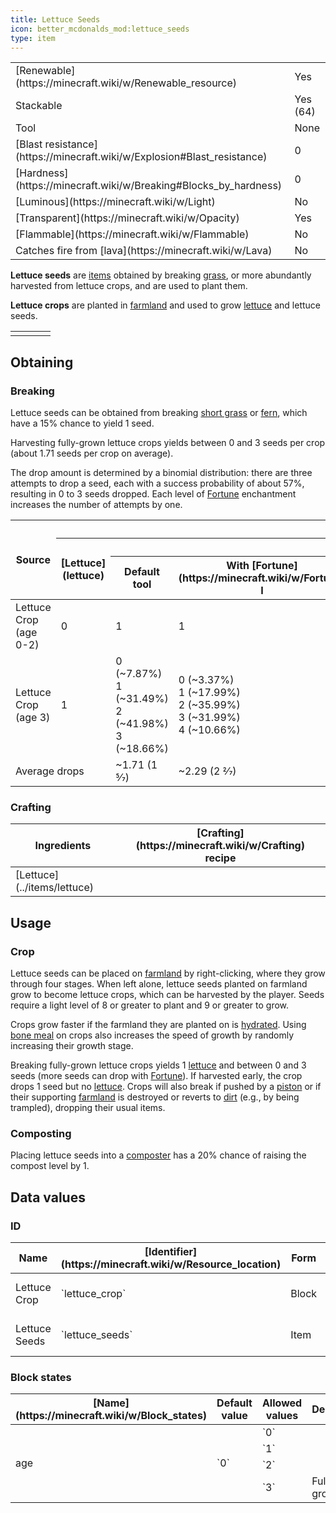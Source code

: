 ```yaml
---
title: Lettuce Seeds
icon: better_mcdonalds_mod:lettuce_seeds
type: item
---
```


<table>
    <tbody>
        <tr>
            <td>[Renewable](https://minecraft.wiki/w/Renewable_resource)</td>
            <td>Yes</td>
        </tr>
        <tr>
            <td>Stackable</td>
            <td>Yes (64)</td>
        </tr>
        <tr>
            <td>Tool</td>
            <td>None</td>
        </tr>
        <tr>
            <td>[Blast resistance](https://minecraft.wiki/w/Explosion#Blast_resistance)</td>
            <td>0</td>
        </tr>
        <tr>
            <td>[Hardness](https://minecraft.wiki/w/Breaking#Blocks_by_hardness)</td>
            <td>0</td>
        </tr>
        <tr>
            <td>[Luminous](https://minecraft.wiki/w/Light)</td>
            <td>No</td>
        </tr>
        <tr>
            <td>[Transparent](https://minecraft.wiki/w/Opacity)</td>
            <td>Yes</td>
        </tr>
        <tr>
            <td>[Flammable](https://minecraft.wiki/w/Flammable)</td>
            <td>No</td>
        </tr>
        <tr>
            <td>Catches fire from [lava](https://minecraft.wiki/w/Lava)</td>
            <td>No</td>
        </tr>
    </tbody>
</table>

**Lettuce seeds** are [items](https://minecraft.wiki/w/Item) obtained by breaking [grass](https://minecraft.wiki/w/Grass), or more abundantly harvested from lettuce crops, and are used to plant them.

**Lettuce crops** are planted in [farmland](https://minecraft.wiki/w/Farmland) and used to grow [lettuce](../items/lettuce) and lettuce seeds.

<table>
    <tbody>
        <tr>
            <td><Asset width={512} height={512} location="better_mcdonalds_mod:lettuce_crop_stage0"/></td>
            <td><Asset width={512} height={512} location="better_mcdonalds_mod:lettuce_crop_stage1"/></td>
            <td><Asset width={512} height={512} location="better_mcdonalds_mod:lettuce_crop_stage2"/></td>
            <td><Asset width={512} height={512} location="better_mcdonalds_mod:lettuce_crop_stage3"/></td>
        </tr>
    </tbody>
</table>

## Obtaining

### Breaking

Lettuce seeds can be obtained from breaking [short grass](https://minecraft.wiki/w/Short_grass) or [fern](https://minecraft.wiki/w/Fern), which have a 15% chance to yield 1 seed.

Harvesting fully-grown lettuce crops yields between 0 and 3 seeds per crop (about 1.71 seeds per crop on average).

The drop amount is determined by a binomial distribution: there are three attempts to drop a seed, each with a success probability of about 57%, resulting in 0 to 3 seeds dropped. Each level of [Fortune](https://minecraft.wiki/w/Fortune) enchantment increases the number of attempts by one.

<table>
    <thead>
        <tr>
            <th rowspan="3">Source</th>
            <th colspan="5">Drops</th>
        </tr>
        <tr>
            <th rowspan="2"><Asset width={16} height={16} location="better_mcdonalds_mod:lettuce"/> [Lettuce](lettuce)</th>
            <th colspan="4"><Asset width={16} height={16} location="better_mcdonalds_mod:lettuce_seeds"/> Lettuce Seeds</th>
        </tr>
        <tr>
            <th>Default tool</th>
            <th>With [Fortune](https://minecraft.wiki/w/Fortune) I</th>
            <th>With [Fortune](https://minecraft.wiki/w/Fortune) II</th>
            <th>With [Fortune](https://minecraft.wiki/w/Fortune) III</th>
        </tr>
    </thead>
    <tbody>
        <tr>
            <td><Asset width={16} height={16} location="better_mcdonalds_mod:lettuce_crop_stage3_flat"/> Lettuce Crop<br/>(age 0-2)</td>
            <td>0 <Asset width={16} height={16} location="better_mcdonalds_mod:lettuce"/></td>
            <td>1 <Asset width={16} height={16} location="better_mcdonalds_mod:lettuce_seeds"/></td>
            <td>1 <Asset width={16} height={16} location="better_mcdonalds_mod:lettuce_seeds"/></td>
            <td>1 <Asset width={16} height={16} location="better_mcdonalds_mod:lettuce_seeds"/></td>
            <td>1 <Asset width={16} height={16} location="better_mcdonalds_mod:lettuce_seeds"/></td>
        </tr>
        <tr>
            <td><Asset width={16} height={16} location="better_mcdonalds_mod:lettuce_crop_stage3_flat"/> Lettuce Crop<br/>(age 3)</td>
            <td>1 <Asset width={16} height={16} location="better_mcdonalds_mod:lettuce"/></td>
            <td>0 <Asset width={16} height={16} location="better_mcdonalds_mod:lettuce_seeds"/> (~7.87%)<br/>1 <Asset width={16} height={16} location="better_mcdonalds_mod:lettuce_seeds"/> (~31.49%)<br/>2 <Asset width={16} height={16} location="better_mcdonalds_mod:lettuce_seeds"/> (~41.98%)<br/>3 <Asset width={16} height={16} location="better_mcdonalds_mod:lettuce_seeds"/> (~18.66%)</td>
            <td>0 <Asset width={16} height={16} location="better_mcdonalds_mod:lettuce_seeds"/> (~3.37%)<br/>1 <Asset width={16} height={16} location="better_mcdonalds_mod:lettuce_seeds"/> (~17.99%)<br/>2 <Asset width={16} height={16} location="better_mcdonalds_mod:lettuce_seeds"/> (~35.99%)<br/>3 <Asset width={16} height={16} location="better_mcdonalds_mod:lettuce_seeds"/> (~31.99%)<br/>4 <Asset width={16} height={16} location="better_mcdonalds_mod:lettuce_seeds"/> (~10.66%)</td>
            <td>0 <Asset width={16} height={16} location="better_mcdonalds_mod:lettuce_seeds"/> (~1.45%)<br/>1 <Asset width={16} height={16} location="better_mcdonalds_mod:lettuce_seeds"/> (~9.64%)<br/>2 <Asset width={16} height={16} location="better_mcdonalds_mod:lettuce_seeds"/> (~25.70%)<br/>3 <Asset width={16} height={16} location="better_mcdonalds_mod:lettuce_seeds"/> (~34.27%)<br/>4 <Asset width={16} height={16} location="better_mcdonalds_mod:lettuce_seeds"/> (~22.85%)<br/>5 <Asset width={16} height={16} location="better_mcdonalds_mod:lettuce_seeds"/> (~6.09%)</td>
            <td>0 <Asset width={16} height={16} location="better_mcdonalds_mod:lettuce_seeds"/> (~0.62%)<br/>1 <Asset width={16} height={16} location="better_mcdonalds_mod:lettuce_seeds"/> (~4.96%)<br/>2 <Asset width={16} height={16} location="better_mcdonalds_mod:lettuce_seeds"/> (~16.52%)<br/>3 <Asset width={16} height={16} location="better_mcdonalds_mod:lettuce_seeds"/> (~29.38%)<br/>4 <Asset width={16} height={16} location="better_mcdonalds_mod:lettuce_seeds"/> (~29.38%)<br/>5 <Asset width={16} height={16} location="better_mcdonalds_mod:lettuce_seeds"/> (~15.67%)<br/>6 <Asset width={16} height={16} location="better_mcdonalds_mod:lettuce_seeds"/> (~3.48%)</td>
        </tr>
        <tr>
            <td colspan="2">Average drops</td>
            <td>~1.71 (1 5⁄7) <Asset width={16} height={16} location="better_mcdonalds_mod:lettuce_seeds"/></td>
            <td>~2.29 (2 2⁄7) <Asset width={16} height={16} location="better_mcdonalds_mod:lettuce_seeds"/></td>
            <td>~2.86 (2 6⁄7) <Asset width={16} height={16} location="better_mcdonalds_mod:lettuce_seeds"/></td>
            <td>~3.43 (3 3⁄7) <Asset width={16} height={16} location="better_mcdonalds_mod:lettuce_seeds"/></td>
        </tr>
    </tbody>
</table>

### Crafting

<table>
    <thead>
        <tr>
            <th>Ingredients</th>
            <th>[Crafting](https://minecraft.wiki/w/Crafting) recipe</th>
        </tr>
    </thead>
    <tbody>
        <tr>
            <td>[Lettuce](../items/lettuce)</td>
            <td><CraftingRecipe slots={['better_mcdonalds_mod:lettuce', '', '', '', '', '', '', '', '']} result="better_mcdonalds_mod:lettuce_seeds" count={2}/></td>
        </tr>
    </tbody>
</table>

## Usage

### Crop

Lettuce seeds can be placed on [farmland](https://minecraft.wiki/w/Farmland) by right-clicking, where they grow through four stages. When left alone, lettuce seeds planted on farmland grow to become lettuce crops, which can be harvested by the player. Seeds require a light level of 8 or greater to plant and 9 or greater to grow.

Crops grow faster if the farmland they are planted on is [hydrated](https://minecraft.wiki/w/Hydrated). Using [bone meal](https://minecraft.wiki/w/Bone_meal) on crops also increases the speed of growth by randomly increasing their growth stage.

Breaking fully-grown lettuce crops yields 1 [lettuce](../items/lettuce) and between 0 and 3 seeds (more seeds can drop with [Fortune](https://minecraft.wiki/w/Fortune)). If harvested early, the crop drops 1 seed but no [lettuce](../items/lettuce). Crops will also break if pushed by a [piston](https://minecraft.wiki/w/Piston) or if their supporting [farmland](https://minecraft.wiki/w/Farmland) is destroyed or reverts to [dirt](https://minecraft.wiki/w/Dirt) (e.g., by being trampled), dropping their usual items.

### Composting

Placing lettuce seeds into a [composter](https://minecraft.wiki/w/Composter) has a 20% chance of raising the compost level by 1.

## Data values

### ID

<table>
    <thead>
        <tr>
            <th>Name</th>
            <th>[Identifier](https://minecraft.wiki/w/Resource_location)</th>
            <th>Form</th>
            <th>[Tags](https://minecraft.wiki/w/Tag)</th>
            <th>Translation key</th>
        </tr>
    </thead>
    <tbody>
        <tr>
            <td>Lettuce Crop</td>
            <td>`lettuce_crop`</td>
            <td>Block</td>
            <td>`minecraft:crops`<br/>`minecraft:maintains_farmland`<br/>`sereneseasons:autumn_crops`</td>
            <td>`block.better_mcdonalds_mod.lettuce_crop`</td>
        </tr>
        <tr>
            <td>Lettuce Seeds</td>
            <td>`lettuce_seeds`</td>
            <td>Item</td>
            <td>`minecraft:villager_plantable_seeds`<br/>`c:seeds/lettuce`<br/>`sereneseasons:autumn_crops`</td>
            <td>`item.better_mcdonalds_mod.lettuce_seeds`</td>
        </tr>
    </tbody>
</table>

### Block states

<table>
    <thead>
        <tr>
            <th>[Name](https://minecraft.wiki/w/Block_states)</th>
            <th>Default value</th>
            <th>Allowed values</th>
            <th>Description</th>
        </tr>
    </thead>
    <tbody>
        <tr>
            <td rowspan="4">age</td>
            <td rowspan="4">`0`</td>
            <td>`0`</td>
            <td><Asset width={16} height={16} location="better_mcdonalds_mod:lettuce_crop_stage0_flat"/></td>
        </tr>
        <tr>
            <td>`1`</td>
            <td><Asset width={16} height={16} location="better_mcdonalds_mod:lettuce_crop_stage1_flat"/></td>
        </tr>
        <tr>
            <td>`2`</td>
            <td><Asset width={16} height={16} location="better_mcdonalds_mod:lettuce_crop_stage2_flat"/></td>
        </tr>
        <tr>
            <td>`3`</td>
            <td><Asset width={16} height={16} location="better_mcdonalds_mod:lettuce_crop_stage3_flat"/> Fully grown.</td>
        </tr>
    </tbody>
</table>